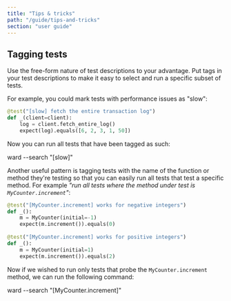 ```yaml
---
title: "Tips & tricks"
path: "/guide/tips-and-tricks"
section: "user guide"
---
```


## Tagging tests
Use the free-form nature of test descriptions to your advantage.
Put tags in your test descriptions to make it easy to select and
 run a specific subset of tests.

For example, you could mark tests with performance issues as "slow":

```python
@test("[slow] fetch the entire transaction log")
def _(client=client):
    log = client.fetch_entire_log()
    expect(log).equals([6, 2, 3, 1, 50])
```  

Now you can run all tests that have been tagged as such:

<TerminalCommand>ward --search <Blue>"[slow]"</Blue></TerminalCommand>

Another useful pattern is tagging tests with the 
name of the function or method they're testing so that you can easily
 run all tests that test a specific method. For example *"run all
tests where the method under test is `MyCounter.increment`"*:

```python
@test("[MyCounter.increment] works for negative integers")
def _():
    m = MyCounter(initial=-1)
    expect(m.increment()).equals(0)
    
@test("[MyCounter.increment] works for positive integers")
def _():
    m = MyCounter(initial=1)
    expect(m.increment()).equals(2)
```

Now if we wished to run only tests that probe the `MyCounter.increment` method,
we can run the following command:

<TerminalCommand>ward --search <Blue>"[MyCounter.increment]"</Blue></TerminalCommand>
